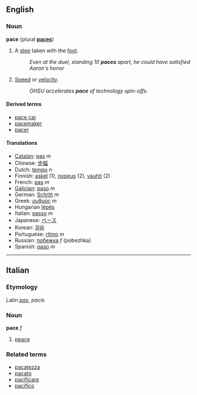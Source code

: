 ==English==
===Noun===
'''pace''' (plural '''[[paces]]''')

#A [[step]] taken with the [[foot]].
#:''Even at the duel, standing 10 '''paces''' apart, he could have satisfied Aaron's honor''
#[[Speed]] or [[velocity]].
#:''OHSU accelerates '''pace''' of technology spin-offs.''

====Derived terms====
*[[pace car]]
*[[pacemaker]]
*[[pacer]]

====Translations====
*[[Catalan]]: [[pas]] ''m''
*Chinese: [[步幅]]
*Dutch: [[tempo]] ''n''
*Finnish: [[askel]] (1), [[nopeus]] (2), [[vauhti]] (2)
*French: [[pas]] ''m''
*[[Galician]]: [[paso]] ''m''
*German: [[Schritt]] ''m''
*Greek: [[ρυθμός]] ''m''
*Hungarian [[lépés]]
*Italian: [[passo]] ''m''
*Japanese: [[ペース]]
*Korean: [[걸음]]
*Portuguese: [[ritmo]] ''m''
*Russian: [[побежка]] ''f'' (pobezhka)
*Spanish: [[paso]] ''m''

----

==Italian==
===Etymology===
Latin ''[[pax]]'', ''pacis''
===Noun===
'''pace''' ''f''

#[[peace]]

===Related terms===
*[[pacatezza]]
*[[pacato]]
*[[pacificare]]
*[[pacifico]]